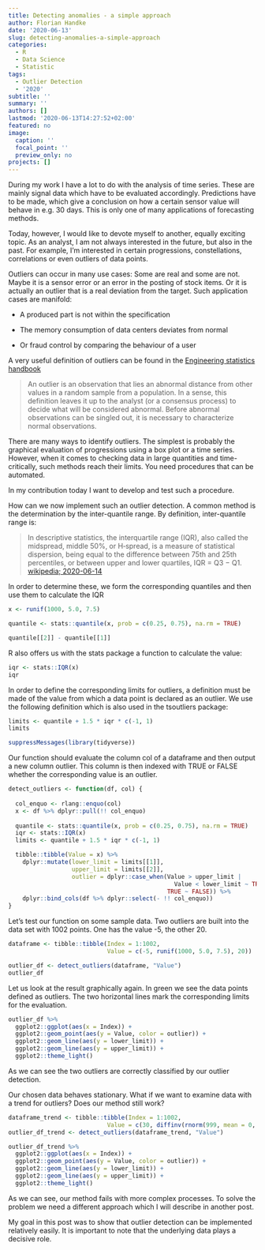 ```yaml
---
title: Detecting anomalies - a simple approach
author: Florian Handke
date: '2020-06-13'
slug: detecting-anomalies-a-simple-approach
categories:
  - R
  - Data Science
  - Statistic
tags:
  - Outlier Detection
  - '2020'
subtitle: ''
summary: ''
authors: []
lastmod: '2020-06-13T14:27:52+02:00'
featured: no
image:
  caption: ''
  focal_point: ''
  preview_only: no
projects: []
---
```


<!-- ![](/post/2020-06-13-detecting-anomalies-a-simple-approach_files/sheep-black-sheep.jpg) -->

During my work I have a lot to do with the analysis of time series. These are mainly signal data which have to be evaluated accordingly. Predictions have to be made, which give a conclusion on how a certain sensor value will behave in e.g. 30 days. This is only one of many applications of forecasting methods. 

Today, however, I would like to devote myself to another, equally exciting topic. As an analyst, I am not always interested in the future, but also in the past. For example, I'm interested in certain progressions, constellations, correlations or even outliers of data points. 

Outliers can occur in many use cases: Some are real and some are not. Maybe it is a sensor error or an error in the posting of stock items. Or it is actually an outlier that is a real deviation from the target. Such application cases are manifold:

* A produced part is not within the specification

* The memory consumption of data centers deviates from normal

* Or fraud control by comparing the behaviour of a user
 
A very useful definition of outliers can be found in the [Engineering statistics handbook](https://www.itl.nist.gov/div898/handbook/prc/section1/prc16.htm)

 > An outlier is an observation that lies an abnormal distance from other values in a random sample from a population. In a sense, this definition leaves it up to the analyst (or a consensus process) to decide what will be considered abnormal. Before abnormal observations can be singled out, it is necessary to characterize normal observations.
 
There are many ways to identify outliers. The simplest is probably the graphical evaluation of progressions using a box plot or a time series. However, when it comes to checking data in large quantities and time-critically, such methods reach their limits. You need procedures that can be automated.

In my contribution today I want to develop and test such a procedure. 

How can we now implement such an outlier detection. A common method is the determination by the inter-quantile range. By definition, inter-quantile range is:

> In descriptive statistics, the interquartile range (IQR), also called the midspread, middle 50%, or H‑spread, is a measure of statistical dispersion, being equal to the difference between 75th and 25th percentiles, or between upper and lower quartiles, IQR = Q3 −  Q1.
[wikipedia; 2020-06-14](https://en.wikipedia.org/wiki/Interquartile_range)

In order to determine these, we form the corresponding quantiles and then use them to calculate the IQR

```r
x <- runif(1000, 5.0, 7.5)

quantile <- stats::quantile(x, prob = c(0.25, 0.75), na.rm = TRUE)

quantile[[2]] - quantile[[1]]
```

R also offers us with the stats package a function to calculate the value:

```r
iqr <- stats::IQR(x)
iqr
```

In order to define the corresponding limits for outliers, a definition must be made of the value from which a data point is declared as an outlier. We use the following definition which is also used in the tsoutliers package:

```r
limits <- quantile + 1.5 * iqr * c(-1, 1)
limits
```

```r
suppressMessages(library(tidyverse))
```

Our function should evaluate the column col of a dataframe and then output a new column outlier. This column is then indexed with TRUE or FALSE whether the corresponding value is an outlier.

```r
detect_outliers <- function(df, col) {
  
  col_enquo <- rlang::enquo(col)
  x <- df %>% dplyr::pull(!! col_enquo)
  
  quantile <- stats::quantile(x, prob = c(0.25, 0.75), na.rm = TRUE)
  iqr <- stats::IQR(x)
  limits <- quantile + 1.5 * iqr * c(-1, 1)

  tibble::tibble(Value = x) %>% 
    dplyr::mutate(lower_limit = limits[[1]],
                  upper_limit = limits[[2]],
                  outlier = dplyr::case_when(Value > upper_limit | 
                                               Value < lower_limit ~ TRUE,
                                             TRUE ~ FALSE)) %>% 
    dplyr::bind_cols(df %>% dplyr::select(- !! col_enquo))
}
```

Let's test our function on some sample data. Two outliers are built into the data set with 1002 points. One has the value -5, the other 20.

```r
dataframe <- tibble::tibble(Index = 1:1002,
                            Value = c(-5, runif(1000, 5.0, 7.5), 20))

outlier_df <- detect_outliers(dataframe, "Value")
outlier_df
```

Let us look at the result graphically again. In green we see the data points defined as outliers. The two horizontal lines mark the corresponding limits for the evaluation.

```r
outlier_df %>% 
  ggplot2::ggplot(aes(x = Index)) + 
  ggplot2::geom_point(aes(y = Value, color = outlier)) + 
  ggplot2::geom_line(aes(y = lower_limit)) + 
  ggplot2::geom_line(aes(y = upper_limit)) +
  ggplot2::theme_light()
```

As we can see the two outliers are correctly classified by our outlier detection. 

Our chosen data behaves stationary. What if we want to examine data with a trend for outliers? Does our method still work?

```r

dataframe_trend <- tibble::tibble(Index = 1:1002,
                            Value = c(30, diffinv(rnorm(999, mean = 0, sd = 5)), 0))
outlier_df_trend <- detect_outliers(dataframe_trend, "Value")
```

```r
outlier_df_trend %>% 
  ggplot2::ggplot(aes(x = Index)) + 
  ggplot2::geom_point(aes(y = Value, color = outlier)) + 
  ggplot2::geom_line(aes(y = lower_limit)) + 
  ggplot2::geom_line(aes(y = upper_limit)) +
  ggplot2::theme_light()
```

As we can see, our method fails with more complex processes. To solve the problem we need a different approach which I will describe in another post.

My goal in this post was to show that outlier detection can be implemented relatively easily. It is important to note that the underlying data plays a decisive role.